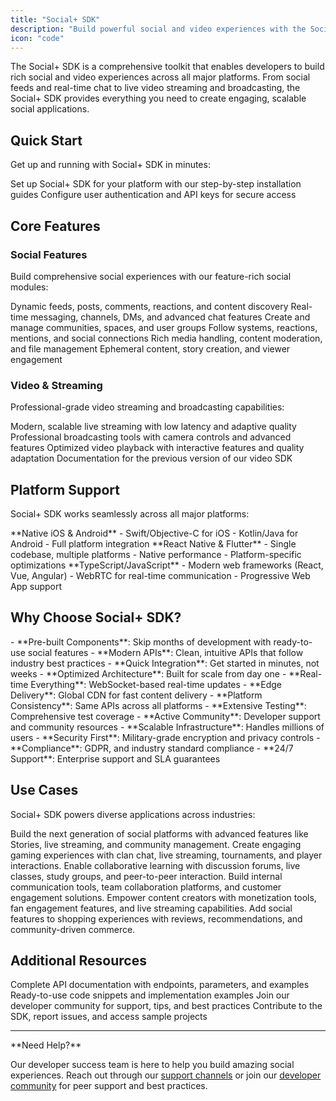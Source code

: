 ```yaml
---
title: "Social+ SDK"
description: "Build powerful social and video experiences with the Social+ SDK - the complete toolkit for modern social applications"
icon: "code"
---
```


The Social+ SDK is a comprehensive toolkit that enables developers to build rich social and video experiences across all major platforms. From social feeds and real-time chat to live video streaming and broadcasting, the Social+ SDK provides everything you need to create engaging, scalable social applications.

## Quick Start

Get up and running with Social+ SDK in minutes:

<CardGroup cols={2}>
  <Card
    title="Install the SDK"
    icon="download"
    href="/social-plus-sdk/getting-started/overview"
  >
    Set up Social+ SDK for your platform with our step-by-step installation guides
  </Card>
  <Card
    title="Authentication"
    icon="key"
    href="/social-plus-sdk/getting-started/authentication"
  >
    Configure user authentication and API keys for secure access
  </Card>
</CardGroup>

## Core Features

### Social Features
Build comprehensive social experiences with our feature-rich social modules:

<CardGroup cols={3}>
  <Card
    title="Social Feed"
    icon="newspaper"
    href="/social-plus-sdk/social/feed"
  >
    Dynamic feeds, posts, comments, reactions, and content discovery
  </Card>
   <Card
    title="Chat & Messaging"
    icon="messages"
    href="/social-plus-sdk/chat/overview"
  >
    Real-time messaging, channels, DMs, and advanced chat features
  </Card>
  <Card
    title="Communities"
    icon="users"
    href="/social-plus-sdk/social/communities"
  >
    Create and manage communities, spaces, and user groups
  </Card>
</CardGroup>

<CardGroup cols={3}>
  <Card
    title="User Interactions"
    icon="heart"
    href="/social-plus-sdk/social/user-interactions"
  >
    Follow systems, reactions, mentions, and social connections
  </Card>
  <Card
    title="Content Management"
    icon="folder"
    href="/social-plus-sdk/social/content-management"
  >
    Rich media handling, content moderation, and file management
  </Card>
  <Card
    title="Stories"
    icon="image"
    href="/social-plus-sdk/social/stories"
  >
    Ephemeral content, story creation, and viewer engagement
  </Card>
</CardGroup>

### Video & Streaming
Professional-grade video streaming and broadcasting capabilities:

<CardGroup cols={2}>
  <Card
    title="Live Video Streaming"
    icon="video"
    href="/social-plus-sdk/video-new/overview"
  >
    Modern, scalable live streaming with low latency and adaptive quality
  </Card>
  <Card
    title="Video Broadcasting"
    icon="broadcast-tower"
    href="/social-plus-sdk/video-new/broadcasting/overview"
  >
    Professional broadcasting tools with camera controls and advanced features
  </Card>
</CardGroup>

<CardGroup cols={2}>
  <Card
    title="Video Playback"
    icon="play"
    href="/social-plus-sdk/video-new/playback/overview"
  >
    Optimized video playback with interactive features and quality adaptation
  </Card>
  <Card
    title="Legacy Video SDK"
    icon="archive"
    href="/social-plus-sdk/video/README"
  >
    Documentation for the previous version of our video SDK
  </Card>
</CardGroup>

## Platform Support

Social+ SDK works seamlessly across all major platforms:

<CardGroup cols={2}>
  <Card
    title="Mobile Development"
    icon="mobile"
  >
    **Native iOS & Android**
    - Swift/Objective-C for iOS
    - Kotlin/Java for Android
    - Full platform integration
  </Card>
  <Card
    title="Cross-Platform"
    icon="layer-group"
  >
    **React Native & Flutter**
    - Single codebase, multiple platforms
    - Native performance
    - Platform-specific optimizations
  </Card>
</CardGroup>

<CardGroup cols={1}>
  <Card
    title="Web Development"
    icon="globe"
  >
    **TypeScript/JavaScript**
    - Modern web frameworks (React, Vue, Angular)
    - WebRTC for real-time communication
    - Progressive Web App support
  </Card>
</CardGroup>

## Why Choose Social+ SDK?

<AccordionGroup>
  <Accordion title="Fast Development" icon="rocket">
    - **Pre-built Components**: Skip months of development with ready-to-use social features
    - **Modern APIs**: Clean, intuitive APIs that follow industry best practices
    - **Quick Integration**: Get started in minutes, not weeks
  </Accordion>

  <Accordion title="High Performance" icon="bolt">
    - **Optimized Architecture**: Built for scale from day one
    - **Real-time Everything**: WebSocket-based real-time updates
    - **Edge Delivery**: Global CDN for fast content delivery
  </Accordion>

  <Accordion title="Developer Experience" icon="code">
    - **Platform Consistency**: Same APIs across all platforms
    - **Extensive Testing**: Comprehensive test coverage
    - **Active Community**: Developer support and community resources
  </Accordion>

  <Accordion title="Enterprise Ready" icon="building">
    - **Scalable Infrastructure**: Handles millions of users
    - **Security First**: Military-grade encryption and privacy controls
    - **Compliance**: GDPR, and industry standard compliance
    - **24/7 Support**: Enterprise support and SLA guarantees
  </Accordion>
</AccordionGroup>

## Use Cases

Social+ SDK powers diverse applications across industries:

<CardGroup cols={2}>
  <Card title="Social Media Apps" icon="share-nodes">
    Build the next generation of social platforms with advanced features like Stories, live streaming, and community management.
  </Card>
  <Card title="Gaming Communities" icon="gamepad">
    Create engaging gaming experiences with clan chat, live streaming, tournaments, and player interactions.
  </Card>
  <Card title="Educational Platforms" icon="graduation-cap">
    Enable collaborative learning with discussion forums, live classes, study groups, and peer-to-peer interaction.
  </Card>
  <Card title="Business Communication" icon="briefcase">
    Build internal communication tools, team collaboration platforms, and customer engagement solutions.
  </Card>
  <Card title="Creator Economy" icon="star">
    Empower content creators with monetization tools, fan engagement features, and live streaming capabilities.
  </Card>
  <Card title="E-commerce Social" icon="cart-shopping">
    Add social features to shopping experiences with reviews, recommendations, and community-driven commerce.
  </Card>
</CardGroup>


## Additional Resources

<CardGroup cols={2}>
  <Card
    title="API Reference"
    icon="book"
    href="/api-reference/introduction"
  >
    Complete API documentation with endpoints, parameters, and examples
  </Card>
  <Card
    title="Code Examples"
    icon="code"
    href="/snippets/snippet-intro"
  >
    Ready-to-use code snippets and implementation examples
  </Card>
</CardGroup>

<CardGroup cols={2}>
  <Card
    title="Community Support"
    icon="users"
    href="https://community.socialplus.com"
  >
    Join our developer community for support, tips, and best practices
  </Card>
  <Card
    title="GitHub Repository"
    icon="github"
    href="https://github.com/socialplus/sdk"
  >
    Contribute to the SDK, report issues, and access sample projects
  </Card>
</CardGroup>

---

<Note>
**Need Help?** 

Our developer success team is here to help you build amazing social experiences. Reach out through our [support channels](https://support.socialplus.com) or join our [developer community](https://community.socialplus.com) for peer support and best practices.
</Note>
